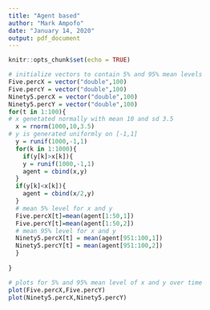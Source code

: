 ```yaml
---
title: "Agent based"
author: "Mark Ampofo"
date: "January 14, 2020"
output: pdf_document
---
```


```r
knitr::opts_chunk$set(echo = TRUE)
```


```r

# initialize vectors to contain 5% and 95% mean levels
Five.percX = vector("double",100)
Five.percY = vector("double",100)
Ninety5.percX = vector("double",100)
Ninety5.percY = vector("double",100)
for(t in 1:100){
# x genetated normally with mean 10 and sd 3.5
  x = rnorm(1000,10,3.5)
# y is generated uniformly on [-1,1]
  y = runif(1000,-1,1)
  for(k in 1:1000){
    if(y[k]>x[k]){
    y = runif(1000,-1,1)
    agent = cbind(x,y)
  }
  if(y[k]<x[k]){
    agent = cbind(x/2,y)
  }
  # mean 5% level for x and y
  Five.percX[t]=mean(agent[1:50,1])
  Five.percY[t]=mean(agent[1:50,2])
  # mean 95% level for x and y
  Ninety5.percX[t] = mean(agent[951:100,1])
  Ninety5.percY[t] = mean(agent[951:100,2])
  }
  
}

# plots for 5% and 95% mean level of x and y over time
plot(Five.percX,Five.percY)
plot(Ninety5.percX,Ninety5.percY)

```

